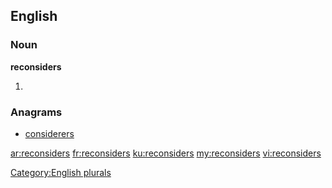 ==English==

===Noun===
'''reconsiders'''

# {{plural of|reconsider}}

===Anagrams===
* [[considerers#English|considerers]]

[[Category:English plurals]]

[[ar:reconsiders]]
[[fr:reconsiders]]
[[ku:reconsiders]]
[[my:reconsiders]]
[[vi:reconsiders]]